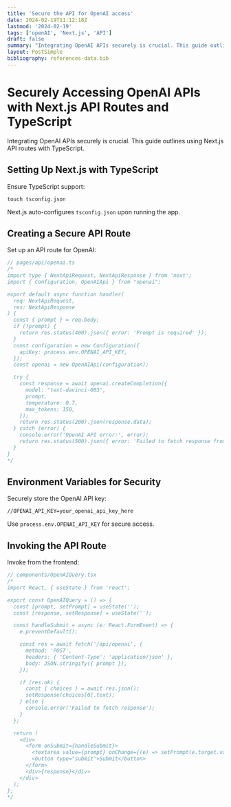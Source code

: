 ```yaml
---
title: 'Secure the API for OpenAI access'
date: 2024-02-19T11:12:18Z
lastmod: '2024-02-19'
tags: ['openAI', 'Next.js', 'API']
draft: false
summary: "Integrating OpenAI APIs securely is crucial. This guide outlines using Next.js API routes with TypeScript."
layout: PostSimple
bibliography: references-data.bib
---
```



# Securely Accessing OpenAI APIs with Next.js API Routes and TypeScript

Integrating OpenAI APIs securely is crucial. This guide outlines using Next.js API routes with TypeScript.

## Setting Up Next.js with TypeScript

Ensure TypeScript support:

```
touch tsconfig.json
```

Next.js auto-configures `tsconfig.json` upon running the app.

## Creating a Secure API Route

Set up an API route for OpenAI:

```ts
// pages/api/openai.ts
/*
import type { NextApiRequest, NextApiResponse } from 'next';
import { Configuration, OpenAIApi } from "openai";

export default async function handler(
  req: NextApiRequest,
  res: NextApiResponse
) {
  const { prompt } = req.body;
  if (!prompt) {
    return res.status(400).json({ error: 'Prompt is required' });
  }
  const configuration = new Configuration({
    apiKey: process.env.OPENAI_API_KEY,
  });
  const openai = new OpenAIApi(configuration);

  try {
    const response = await openai.createCompletion({
      model: "text-davinci-003",
      prompt,
      temperature: 0.7,
      max_tokens: 150,
    });
    return res.status(200).json(response.data);
  } catch (error) {
    console.error('OpenAI API error:', error);
    return res.status(500).json({ error: 'Failed to fetch response from OpenAI' });
  }
}
*/
```

## Environment Variables for Security

Securely store the OpenAI API key:

```
//OPENAI_API_KEY=your_openai_api_key_here
```

Use `process.env.OPENAI_API_KEY` for secure access.

## Invoking the API Route

Invoke from the frontend:

```ts
// components/OpenAIQuery.tsx
/*
import React, { useState } from 'react';

export const OpenAIQuery = () => {
  const [prompt, setPrompt] = useState('');
  const [response, setResponse] = useState('');

  const handleSubmit = async (e: React.FormEvent) => {
    e.preventDefault();

    const res = await fetch('/api/openai', {
      method: 'POST',
      headers: { 'Content-Type': 'application/json' },
      body: JSON.stringify({ prompt }),
    });

    if (res.ok) {
      const { choices } = await res.json();
      setResponse(choices[0].text);
    } else {
      console.error('Failed to fetch response');
    }
  };

  return (
    <div>
      <form onSubmit={handleSubmit}>
        <textarea value={prompt} onChange={(e) => setPrompt(e.target.value)}></textarea>
        <button type="submit">Submit</button>
      </form>
      <div>{response}</div>
    </div>
  );
};
*/
```

